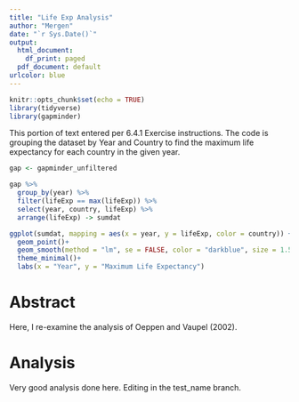 ```yaml
---
title: "Life Exp Analysis"
author: "Mergen"
date: "`r Sys.Date()`"
output:
  html_document:
    df_print: paged
  pdf_document: default
urlcolor: blue
---
```


```r
knitr::opts_chunk$set(echo = TRUE)
library(tidyverse)
library(gapminder)
```
This portion of text entered per 6.4.1 Exercise instructions. The code is 
grouping the dataset by Year and Country to find the maximum life 
expectancy for each country in the given year. 


```r
gap <- gapminder_unfiltered

gap %>%
  group_by(year) %>%
  filter(lifeExp == max(lifeExp)) %>%
  select(year, country, lifeExp) %>%
  arrange(lifeExp) -> sumdat

ggplot(sumdat, mapping = aes(x = year, y = lifeExp, color = country)) +
  geom_point()+
  geom_smooth(method = "lm", se = FALSE, color = "darkblue", size = 1.5)+
  theme_minimal()+
  labs(x = "Year", y = "Maximum Life Expectancy")
```

# Abstract

Here, I re-examine the analysis of Oeppen and Vaupel (2002).

# Analysis

Very good analysis done here. Editing in the test_name branch.